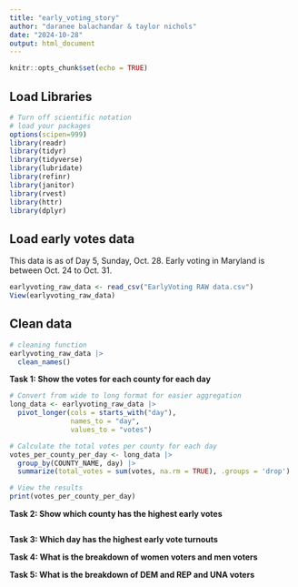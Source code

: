 ```yaml
---
title: "early_voting_story"
author: "daranee balachandar & taylor nichols"
date: "2024-10-28"
output: html_document
---
```


```r
knitr::opts_chunk$set(echo = TRUE)
```

## Load Libraries

```r
# Turn off scientific notation
# load your packages
options(scipen=999)
library(readr)
library(tidyr)
library(tidyverse)
library(lubridate)
library(refinr)
library(janitor)
library(rvest)
library(httr)
library(dplyr)
```

## Load early votes data
This data is as of Day 5, Sunday, Oct. 28. Early voting in Maryland is between Oct. 24 to Oct. 31.
```r
earlyvoting_raw_data <- read_csv("EarlyVoting RAW data.csv")
View(earlyvoting_raw_data)
```

## Clean data
```r
# cleaning function
earlyvoting_raw_data |>
  clean_names()
```

**Task 1: Show the votes for each county for each day**
```r
# Convert from wide to long format for easier aggregation
long_data <- earlyvoting_raw_data |> 
  pivot_longer(cols = starts_with("day"), 
               names_to = "day", 
               values_to = "votes")

# Calculate the total votes per county for each day
votes_per_county_per_day <- long_data |> 
  group_by(COUNTY_NAME, day) |> 
  summarize(total_votes = sum(votes, na.rm = TRUE), .groups = 'drop')

# View the results
print(votes_per_county_per_day)
```


**Task 2: Show which county has the highest early votes**
```r

```



**Task 3: Which day has the highest early vote turnouts**


**Task 4: What is the breakdown of women voters and men voters**

**Task 5: What is the breakdown of DEM and REP and UNA voters**


